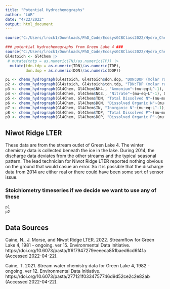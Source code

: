 ```yaml
---
title: "Potential Hydrochemographs"
author: "LAR"
date: "4/22/2022"
output: html_document
---
```


```r
source("C:/Users/lrock1/Downloads/PhD_Code/EcosysGCBClass2022/Hydro_Chemo_Graphs/Code/Functions/chemo_hydrograph.R")

### potential hydrochemographs from Green Lake 4 ###
source("C:/Users/lrock1/Downloads/PhD_Code/EcosysGCBClass2022/Hydro_Chemo_Graphs/Code/CallData.R")
Gl4stoich <- Gl4Chem |>
 # mutate(tntp = as.numeric(TN)/as.numeric(TP)) |>
  mutate(tdn.tdp = as.numeric(TDN)/as.numeric(TDP),
         don.dop = as.numeric(DON)/as.numeric(DOP))

p1 <- chemo_hydrograph(Gl4stoich, Gl4stoich$don.dop, "DON:DOP (molar ratio)", Gl4Dis)
p2 <- chemo_hydrograph(Gl4stoich, Gl4stoich$tdn.tdp, "TDN:TDP (molar ratio)", Gl4Dis)
p3 <- chemo_hydrograph(Gl4Chem, Gl4Chem$NH4., "Ammonium"~(mu~eq~L^-1), Gl4Dis)
p4 <- chemo_hydrograph(Gl4Chem, Gl4Chem$NO3., "Nitrate"~(mu~eq~L^-1), Gl4Dis)
p5 <- chemo_hydrograph(Gl4Chem, Gl4Chem$TDN, "Total Dissolved N"~(mu~mol~L^-1), Gl4Dis)
p6 <- chemo_hydrograph(Gl4Chem, Gl4Chem$DON, "Dissolved Organic N"~(mu~mol~L^-1), Gl4Dis)
p7 <- chemo_hydrograph(Gl4Chem, Gl4Chem$IN, "Inorganic N"~(mu~eq~L^-1), Gl4Dis)
p8 <- chemo_hydrograph(Gl4Chem, Gl4Chem$TDP, "Total Dissolved P"~(mu~mol~L^-1), Gl4Dis)
p9 <- chemo_hydrograph(Gl4Chem, Gl4Chem$DOP, "Dissolved Organic P"~(mu~mol~L^-1), Gl4Dis)
```

## Niwot Ridge LTER 
These data are from the stream outlet of Green Lake 4. The winter chemistry data is collected beneath the ice in the lake. During 2014, the discharge data deviates from the other streams and the typical seasonal pattern. The lead technician for Niwot Ridge LTER reported nothing obvious on the ground that would casue an error. So it is possible that the discharge data from 2014 are either real or there could have been some sort of sensor issue. 

### Stoichiometry timeseries if we decide we want to use any of these
```r
p1
p2
```


## Data Sources
Caine, N., J. Morse, and Niwot Ridge LTER. 2022. Streamflow for Green Lake 4, 1981 - ongoing. ver 15. Environmental Data Initiative. https://doi.org/10.6073/pasta/ff6f7947279eeeeca851baed6cd6f41a (Accessed 2022-04-22).

Caine, T. 2021. Stream water chemistry data for Green Lake 4, 1982 - ongoing. ver 12. Environmental Data Initiative. https://doi.org/10.6073/pasta/277121f0334757746d9d52ce2c2e82ab (Accessed 2022-04-22).